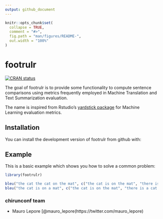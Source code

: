```yaml
---
output: github_document
---
```


<!-- README.md is generated from README.Rmd. Please edit that file -->

```r
knitr::opts_chunk$set(
  collapse = TRUE,
  comment = "#>",
  fig.path = "man/figures/README-",
  out.width = "100%"
)
```
# footrulr

[![CRAN status](https://www.r-pkg.org/badges/version/footrulr)](https://cran.r-project.org/package=footrulr)

The goal of footrulr is to provide some functionality to compute sentence comparisons using metrics frequently employed in Machine Translation and Text Summarization evaluation.

The name is inspired from Rstudio's [yardstick package](https://tidymodels.github.io/yardstick/) for Machine Learning evaluation metrics.

## Installation

You can install the development version of footrulr from github with:

## Example

This is a basic example which shows you how to solve a common problem:

```r
library(footrulr)

bleu("the cat the cat on the mat", c("the cat is on the mat", "there is a cat on the mat"), n = 3)
bleu("the cat is on a mat", c("the cat is on the mat", "there is a cat on the mat"), n = 3)
```


### chirunconf team

* Mauro Lepore [@mauro_lepore(https://twitter.com/mauro_lepore)
